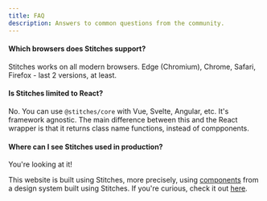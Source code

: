 ```yaml
---
title: FAQ
description: Answers to common questions from the community.
---
```


#### Which browsers does Stitches support?

Stitches works on all modern browsers. Edge (Chromium), Chrome, Safari, Firefox - last 2 versions, at least.

#### Is Stitches limited to React?

No. You can use `@stitches/core` with Vue, Svelte, Angular, etc. It's framework agnostic. The main difference between this and the React wrapper is that it returns class name functions, instead of compponents.

#### Where can I see Stitches used in production?

You're looking at it!

This website is built using Stitches, more precisely, using [components](https://github.com/modulz/design-system/tree/master/components) from a design system built using Stitches. If you're curious, check it out [here](https://github.com/modulz/design-system/).
